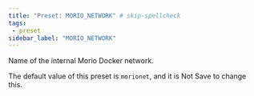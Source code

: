 ```yaml
---
title: "Preset: MORIO_NETWORK" # skip-spellcheck
tags:
 - preset
sidebar_label: "MORIO_NETWORK"
---
```


Name of the internal Morio Docker network.

<Note>

The default value of this preset is `morionet`, and it is <Label style="danger">Not Save</Label> to change this.

</Note>
